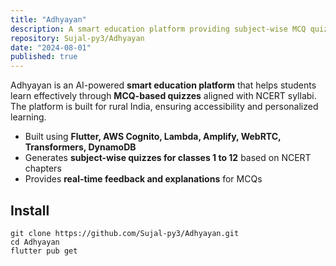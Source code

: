 ```yaml
---
title: "Adhyayan"
description: A smart education platform providing subject-wise MCQ quizzes based on NCERT chapters for students in rural India.
repository: Sujal-py3/Adhyayan
date: "2024-08-01"
published: true
---
```


Adhyayan is an AI-powered **smart education platform** that helps students learn effectively through **MCQ-based quizzes** aligned with NCERT syllabi. The platform is built for rural India, ensuring accessibility and personalized learning.

- Built using **Flutter, AWS Cognito, Lambda, Amplify, WebRTC, Transformers, DynamoDB**
- Generates **subject-wise quizzes for classes 1 to 12** based on NCERT chapters
- Provides **real-time feedback and explanations** for MCQs

## Install

```sh-session
git clone https://github.com/Sujal-py3/Adhyayan.git
cd Adhyayan
flutter pub get
